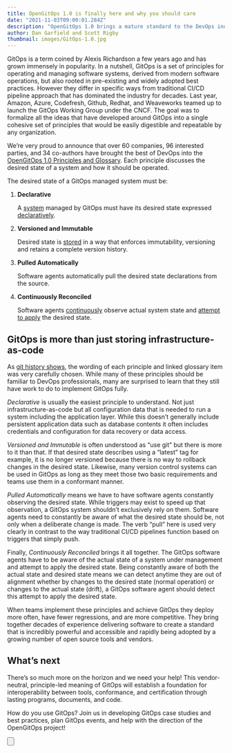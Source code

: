 ```yaml
---
title: OpenGitOps 1.0 is finally here and why you should care
date: "2021-11-03T09:00:01.284Z"
description: "OpenGitOps 1.0 brings a mature standard to the DevOps industry."
author: Dan Garfield and Scott Rigby
thumbnail: images/GitOps-1.0.jpg
---
```


GitOps is a term coined by Alexis Richardson a few years ago and has grown immensely in popularity.
In a nutshell, GitOps is a set of principles for operating and managing software systems, derived from modern software operations, but also rooted in pre-existing and widely adopted best practices.
However they differ in specific ways from traditional CI/CD pipeline approach that has dominated the industry for decades.
Last year, Amazon, Azure, Codefresh, Github, Redhat, and Weaveworks teamed up to launch the GitOps Working Group under the CNCF.
The goal was to formalize all the ideas that have developed around GitOps into a single cohesive set of principles that would be easily digestible and repeatable by any organization.

We’re very proud to announce that over 60 companies, 96 interested parties, and 34 co-authors have brought the best of DevOps into the [OpenGitOps 1.0 Principles and Glossary](https://github.com/open-gitops/documents/releases/tag/v1.0.0).
Each principle discusses the desired state of a system and how it should be operated.

The desired state of a GitOps managed system must be:

1. **Declarative**

    A [system](https://github.com/open-gitops/documents/blob/v1.0.0/GLOSSARY.md#software-system) managed by GitOps must have its desired state expressed [declaratively](https://github.com/open-gitops/documents/blob/v1.0.0/GLOSSARY.md#declarative-description).

2. **Versioned and Immutable**

    Desired state is [stored](https://github.com/open-gitops/documents/blob/v1.0.0/GLOSSARY.md#state-store) in a way that enforces immutability, versioning and retains a complete version history.

3. **Pulled Automatically**

    Software agents automatically pull the desired state declarations from the source.

4. **Continuously Reconciled**

    Software agents [continuously](https://github.com/open-gitops/documents/blob/v1.0.0/GLOSSARY.md#continuous) observe actual system state and [attempt to apply](https://github.com/open-gitops/documents/blob/v1.0.0/GLOSSARY.md#reconciliation) the desired state.

## GitOps is more than just storing infrastructure-as-code

As [git history shows](https://github.com/open-gitops/documents/commits/v1.0.0), the wording of each principle and linked glossary item was very carefully chosen.
While many of these principles should be familiar to DevOps professionals, many are surprised to learn that they still have work to do to implement GitOps fully.

_Declarative_ is usually the easiest principle to understand.
Not just infrastructure-as-code but all configuration data that is needed to run a system including the application layer.
While this doesn’t generally include persistent application data such as database contents it often includes credentials and configuration for data recovery or data access.

_Versioned and Immutable_ is often understood as “use git” but there is more to it than that.
If that desired state describes using a “latest” tag for example, it is no longer versioned because there is no way to rollback changes in the desired state.
Likewise, many version control systems can be used in GitOps as long as they meet those two basic requirements and teams use them in a conformant manner.

_Pulled Automatically_ means we have to have software agents constantly observing the desired state.
While triggers may exist to speed up that observation, a GitOps system shouldn’t exclusively rely on them.
Software agents need to constantly be aware of what the desired state should be, not only when a deliberate change is made.
The verb “pull” here is used very clearly in contrast to the way traditional CI/CD pipelines function based on triggers that simply push.

Finally, _Continuously Reconciled_ brings it all together.
The GitOps software agents have to be aware of the actual state of a system under management and attempt to apply the desired state.
Being constantly aware of both the actual state and desired state means we can detect anytime they are out of alignment whether by changes to the desired state (normal operation) or changes to the actual state (drift), a GitOps software agent should detect this attempt to apply the desired state.

When teams implement these principles and achieve GitOps they deploy more often, have fewer regressions, and are more competitive.
They bring together decades of experience delivering software to create a standard that is incredibly powerful and accessible and rapidly being adopted by a growing number of open source tools and vendors.

## What’s next

There’s so much more on the horizon and we need your help!
This vendor-neutral, principle-led meaning of GitOps will establish a foundation for interoperability between tools, conformance, and certification through lasting programs, documents, and code.

How do you use GitOps?
Join us in developing GitOps case studies and best practices, plan GitOps events, and help with the direction of the OpenGitOps project!

<Button
  to="/get-involved"
  label="How To Get involved"
  className="w-full mt-12 md:w-auto"
/>
